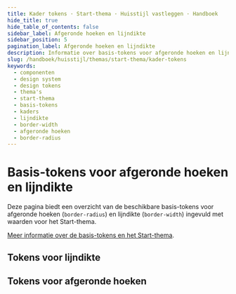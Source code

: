 ```yaml
---
title: Kader tokens · Start-thema · Huisstijl vastleggen · Handboek
hide_title: true
hide_table_of_contents: false
sidebar_label: Afgeronde hoeken en lijndikte
sidebar_position: 5
pagination_label: Afgeronde hoeken en lijndikte
description: Informatie over basis-tokens voor afgeronde hoeken en lijndikte
slug: /handboek/huisstijl/themas/start-thema/kader-tokens
keywords:
  - componenten
  - design system
  - design tokens
  - thema's
  - start-thema
  - basis-tokens
  - kaders
  - lijndikte
  - border-width
  - afgeronde hoeken
  - border-radius
---
```



# Basis-tokens voor afgeronde hoeken en lijndikte

Deze pagina biedt een overzicht van de beschikbare basis-tokens voor afgeronde hoeken (`border-radius`) en lijndikte (`border-width`) ingevuld met waarden voor het Start-thema.

[Meer informatie over de basis-tokens en het Start-thema](/handboek/huisstijl/themas/start-thema).

## Tokens voor lijndikte

<CommonDesignTokensTable type="border-width" maxPathLength={3} />

## Tokens voor afgeronde hoeken

<CommonDesignTokensTable type="border-radius" maxPathLength={3} />
